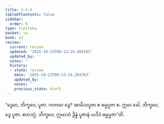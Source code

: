 ```yaml
---
title: 3.4.6
tableOfContents: false
sidebar:
  order: 6
type: tipitaka
basket: su
book: a2
review:
  current: review
  updated: '2025-10-23T09:13:24.264763'
  updated_by: ''
  notes: ''
  history:
  - state: review
    date: '2025-10-23T09:13:24.264763'
    updated_by: ''
    notes: ''
    previous_state: draft
---
```



<ReviewStatus review={frontmatter.review} showDetails={true} />

<HypothesisAnnotation frontmatter={frontmatter} />

<DynamicBreadcrumb />

<Division number="157" book="a2" e="ch" v="15" p="92">

<Paragraph number="249" book="a2">
“ဒွေမာ, ဘိက္ခဝေ, ပူဇာ. ကတမာ ဒွေ? အာမိသပူဇာ စ ဓမ္မပူဇာ စ. ဣမာ ခေါ, ဘိက္ခဝေ, ဒွေ ပူဇာ. ဧတဒဂ္ဂံ, ဘိက္ခဝေ, ဣမာသံ ဒွိန္နံ ပူဇာနံ ယဒိဒံ ဓမ္မပူဇာ”တိ.
</Paragraph>
</Division>